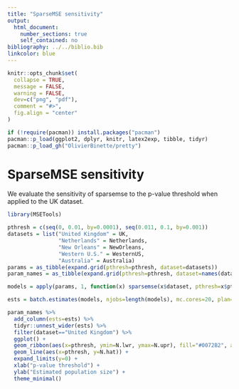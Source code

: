 ```yaml
---
title: "SparseMSE sensitivity"
output: 
  html_document:
    number_sections: true
    self_contained: no
bibliography: ../../biblio.bib
linkcolor: blue
---
```


```r
knitr::opts_chunk$set(
  collapse = TRUE,
  message = FALSE,
  warning = FALSE,
  dev=c("png", "pdf"),
  comment = "#>",
  fig.align = "center"
)

if (!require(pacman)) install.packages("pacman")
pacman::p_load(ggplot2, dplyr, knitr, latex2exp, tibble, tidyr)
pacman::p_load_gh("OlivierBinette/pretty")
```

# SparseMSE sensitivity {#sensitivity_SparseMSE}

We evaluate the sensitivity of sparsemse to the p-value threshold when applied to the UK dataset.

```r
library(MSETools)

pthresh = c(seq(0, 0.01, by=0.0001), seq(0.011, 0.1, by=0.001))
datasets = list("United Kingdom" = UK, 
                "Netherlands" = Netherlands, 
                "New Orleans" = NewOrleans, 
                "Western U.S." = WesternUS, 
                "Australia" = Australia)
params = as_tibble(expand.grid(pthresh=pthresh, dataset=datasets))
param_names = as_tibble(expand.grid(pthresh=pthresh, dataset=names(datasets), stringsAsFactors=FALSE))

models = apply(params, 1, function(x) sparsemse(x$dataset, pthresh=x$pthresh))
```

```r
ests = batch.estimates(models, njobs=length(models), mc.cores=20, plan="collect", job_name="SparseMSE_sensitivity", nboot=10000)
```

```r
param_names %>% 
  add_column(ests=ests) %>% 
  tidyr::unnest_wider(ests) %>% 
  filter(dataset=="United Kingdom") %>% 
  ggplot() + 
  geom_ribbon(aes(x=pthresh, ymin=N.lwr, ymax=N.upr), fill="#0072B2", alpha=0.5) +
  geom_line(aes(x=pthresh, y=N.hat)) +
  expand_limits(y=0) +
  xlab("p-value threshold") +
  ylab("Estimated population size") +
  theme_minimal()
```


